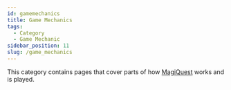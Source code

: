 ```yaml
---
id: gamemechanics
title: Game Mechanics
tags:
  - Category
  - Game Mechanic
sidebar_position: 11
slug: /game_mechanics
---
```



This category contains pages that cover parts of how [MagiQuest](docs\Info_About_MagiQuest\index.mdx) works and is played.

<DocCardList />
